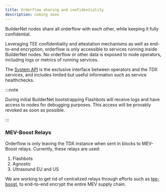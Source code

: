 ```yaml
---
title: Orderflow sharing and confidentiality
description: coming soon
---
```


BuilderNet nodes share all orderflow with each other, while keeping it fully confidential.

Leveraging TEE confidentiality and attestation mechanisms as well as end-to-end encryption, orderflow is only accessible to services running inside BuilderNet nodes.
No orderflow or other data is exposed to node operators, including logs or metrics of running services.

The [System API](system-api) is the exclusive interface between operators and the TDX services, and includes limited but useful information such as service healthchecks.

:::note

During initial BuilderNet bootstrapping Flashbots will receive logs and have access to nodes for debugging purposes. This access will be provably revoked as soon as possible.

:::

### MEV-Boost Relays

Orderflow is only leaving the TDX instance when sent in blocks to MEV-Boost relays. Currently, these relays are used:
1. Flashbots
1. Agnostic
1. Ultrasound EU and US

We are working to get rid of centralized relays through efforts such as [tee-boost](https://collective.flashbots.net/t/tee-boost/3741),
to end-to-end encrypt the entire MEV supply chain.
